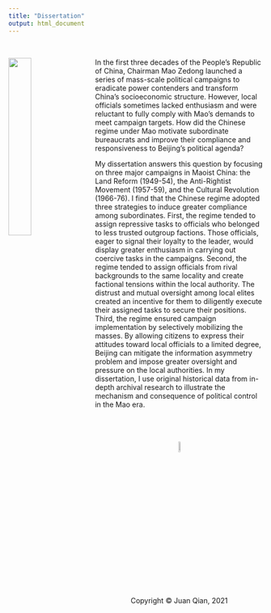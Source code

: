 ```yaml
---
title: "Dissertation"
output: html_document
---
```


<br>

<img src="redsun.jpeg" style="width:30%; margin-right: 20px" align="left">
In the first three decades of the People’s Republic of China, Chairman Mao Zedong launched a series of mass-scale political campaigns to eradicate power contenders and transform China's socioeconomic structure. However, local officials sometimes lacked enthusiasm and were reluctant to fully comply with Mao’s demands to meet campaign targets. How did the Chinese regime under Mao motivate subordinate bureaucrats and improve their compliance and responsiveness to Beijing’s political agenda?

My dissertation answers this question by focusing on three major campaigns in Maoist China: the Land Reform (1949-54), the Anti-Rightist Movement (1957-59), and the Cultural Revolution (1966-76). I find that the Chinese regime adopted three strategies to induce greater compliance among subordinates. First, the regime tended to assign repressive tasks to officials who belonged to less trusted outgroup factions. Those officials, eager to signal their loyalty to the leader, would display greater enthusiasm in carrying out coercive tasks in the campaigns. Second, the regime tended to assign officials from rival backgrounds to the same locality and create factional tensions within the local authority. The distrust and mutual oversight among local elites created an incentive for them to diligently execute their assigned tasks to secure their positions. Third, the regime ensured campaign implementation by selectively mobilizing the masses. By allowing citizens to express their attitudes toward local officials to a limited degree, Beijing can mitigate the information asymmetry problem and impose greater oversight and pressure on the local authorities. In my dissertation, I use original historical data from in-depth archival research to illustrate the mechanism and consequence of political control in the Mao era.


<br>
<br>
<br>
<center> <img src="juan_logo.png" style="width:7.5%">
<br>
<center> Copyright © Juan Qian, 2021